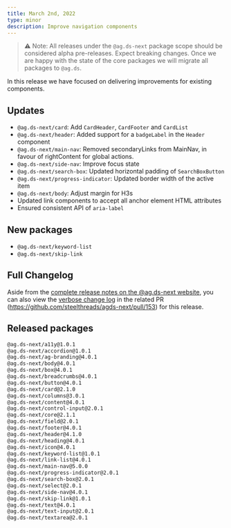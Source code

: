 ```yaml
---
title: March 2nd, 2022
type: minor
description: Improve navigation components
---
```


> ⚠️ Note: All releases under the `@ag.ds-next` package scope should be considered alpha pre-releases. Expect breaking changes. Once we are happy with the state of the core packages we will migrate all packages to `@ag.ds`.

In this release we have focused on delivering improvements for existing components.

## Updates

- `@ag.ds-next/card`: Add `CardHeader`, `CardFooter` and `CardList`
- `@ag.ds-next/header`: Added support for a `badgeLabel` in the `Header` component
- `@ag.ds-next/main-nav`: Removed secondaryLinks from MainNav, in favour of rightContent for global actions.
- `@ag.ds-next/side-nav`: Improve focus state
- `@ag.ds-next/search-box`: Updated horizontal padding of `SearchBoxButton`
- `@ag.ds-next/progress-indicator`: Updated border width of the active item
- `@ag.ds-next/body`: Adjust margin for H3s
- Updated link components to accept all anchor element HTML attributes
- Ensured consistent API of `aria-label`

## New packages

- `@ag.ds-next/keyword-list`
- `@ag.ds-next/skip-link`

## Full Changelog

Aside from the [complete release notes on the @ag.ds-next website](https://steelthreads.github.io/agds-next/releases/2022-03-02), you can also view the [verbose change log](https://github.com/steelthreads/agds-next/pull/153) in the related PR (https://github.com/steelthreads/agds-next/pull/153) for this release.

## Released packages

```sh
@ag.ds-next/a11y@1.0.1
@ag.ds-next/accordion@1.0.1
@ag.ds-next/ag-branding@4.0.1
@ag.ds-next/body@4.0.1
@ag.ds-next/box@4.0.1
@ag.ds-next/breadcrumbs@4.0.1
@ag.ds-next/button@4.0.1
@ag.ds-next/card@2.1.0
@ag.ds-next/columns@3.0.1
@ag.ds-next/content@4.0.1
@ag.ds-next/control-input@2.0.1
@ag.ds-next/core@2.1.1
@ag.ds-next/field@2.0.1
@ag.ds-next/footer@4.0.1
@ag.ds-next/header@4.1.0
@ag.ds-next/heading@4.0.1
@ag.ds-next/icon@4.0.1
@ag.ds-next/keyword-list@1.0.1
@ag.ds-next/link-list@4.0.1
@ag.ds-next/main-nav@5.0.0
@ag.ds-next/progress-indicator@2.0.1
@ag.ds-next/search-box@2.0.1
@ag.ds-next/select@2.0.1
@ag.ds-next/side-nav@4.0.1
@ag.ds-next/skip-link@1.0.1
@ag.ds-next/text@4.0.1
@ag.ds-next/text-input@2.0.1
@ag.ds-next/textarea@2.0.1
```
